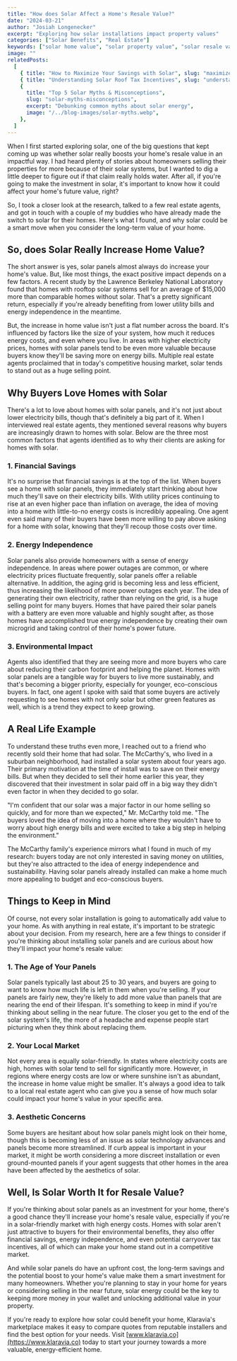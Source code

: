 ```yaml
---
title: "How does Solar Affect a Home's Resale Value?"
date: "2024-03-21"
author: "Josiah Longenecker"
excerpt: "Exploring how solar installations impact property values"
categories: ["Solar Benefits", "Real Estate"]
keywords: ["solar home value", "solar property value", "solar resale value", "solar ROI", "solar investment"]
image: ""
relatedPosts:
  [
    { title: "How to Maximize Your Savings with Solar", slug: "maximize-solar-savings", excerpt: "Optimizing your solar investment", image: "/../blog-images/solar-savings.webp" },
    { title: "Understanding Solar Roof Tax Incentives", slug: "understanding-solar-roof-tax-incentives", excerpt: "Solar tax incentives", image: "/../blog-images/solar-calc.jpg" },
    {
      title: "Top 5 Solar Myths & Misconceptions",
      slug: "solar-myths-misconceptions",
      excerpt: "Debunking common myths about solar energy",
      image: "/../blog-images/solar-myths.webp",
    },
  ]
---
```


When I first started exploring solar, one of the big questions that kept coming up was whether solar really boosts your home's resale value in an impactful way. I had heard plenty of stories about homeowners selling their properties for more because of their solar systems, but I wanted to dig a little deeper to figure out if that claim really holds water. After all, if you're going to make the investment in solar, it's important to know how it could affect your home's future value, right?

So, I took a closer look at the research, talked to a few real estate agents, and got in touch with a couple of my buddies who have already made the switch to solar for their homes. Here's what I found, and why solar could be a smart move when you consider the long-term value of your home.

## So, does Solar Really Increase Home Value?

The short answer is yes, solar panels almost always do increase your home's value. But, like most things, the exact positive impact depends on a few factors. A recent study by the Lawrence Berkeley National Laboratory found that homes with rooftop solar systems sell for an average of $15,000 more than comparable homes without solar. That's a pretty significant return, especially if you're already benefiting from lower utility bills and energy independence in the meantime.

But, the increase in home value isn't just a flat number across the board. It's influenced by factors like the size of your system, how much it reduces energy costs, and even where you live. In areas with higher electricity prices, homes with solar panels tend to be even more valuable because buyers know they'll be saving more on energy bills. Multiple real estate agents proclaimed that in today's competitive housing market, solar tends to stand out as a huge selling point.

## Why Buyers Love Homes with Solar

There's a lot to love about homes with solar panels, and it's not just about lower electricity bills, though that's definitely a big part of it. When I interviewed real estate agents, they mentioned several reasons why buyers are increasingly drawn to homes with solar. Below are the three most common factors that agents identified as to why their clients are asking for homes with solar.

### 1. Financial Savings

It's no surprise that financial savings is at the top of the list. When buyers see a home with solar panels, they immediately start thinking about how much they'll save on their electricity bills. With utility prices continuing to rise at an even higher pace than inflation on average, the idea of moving into a home with little-to-no energy costs is incredibly appealing. One agent even said many of their buyers have been more willing to pay above asking for a home with solar, knowing that they'll recoup those costs over time.

### 2. Energy Independence

Solar panels also provide homeowners with a sense of energy independence. In areas where power outages are common, or where electricity prices fluctuate frequently, solar panels offer a reliable alternative. In addition, the aging grid is becoming less and less efficient, thus increasing the likelihood of more power outages each year. The idea of generating their own electricity, rather than relying on the grid, is a huge selling point for many buyers. Homes that have paired their solar panels with a battery are even more valuable and highly sought after, as those homes have accomplished true energy independence by creating their own microgrid and taking control of their home's power future.

### 3. Environmental Impact

Agents also identified that they are seeing more and more buyers who care about reducing their carbon footprint and helping the planet. Homes with solar panels are a tangible way for buyers to live more sustainably, and that's becoming a bigger priority, especially for younger, eco-conscious buyers. In fact, one agent I spoke with said that some buyers are actively requesting to see homes with not only solar but other green features as well, which is a trend they expect to keep growing.

## A Real Life Example

To understand these truths even more, I reached out to a friend who recently sold their home that had solar. The McCarthy's, who lived in a suburban neighborhood, had installed a solar system about four years ago. Their primary motivation at the time of install was to save on their energy bills. But when they decided to sell their home earlier this year, they discovered that their investment in solar paid off in a big way they didn't even factor in when they decided to go solar.

"I'm confident that our solar was a major factor in our home selling so quickly, and for more than we expected," Mr. McCarthy told me. "The buyers loved the idea of moving into a home where they wouldn't have to worry about high energy bills and were excited to take a big step in helping the environment."

The McCarthy family's experience mirrors what I found in much of my research: buyers today are not only interested in saving money on utilities, but they're also attracted to the idea of energy independence and sustainability. Having solar panels already installed can make a home much more appealing to budget and eco-conscious buyers.

## Things to Keep in Mind

Of course, not every solar installation is going to automatically add value to your home. As with anything in real estate, it's important to be strategic about your decision. From my research, here are a few things to consider if you're thinking about installing solar panels and are curious about how they'll impact your home's resale value:

### 1. The Age of Your Panels

Solar panels typically last about 25 to 30 years, and buyers are going to want to know how much life is left in them when you're selling. If your panels are fairly new, they're likely to add more value than panels that are nearing the end of their lifespan. It's something to keep in mind if you're thinking about selling in the near future. The closer you get to the end of the solar system's life, the more of a headache and expense people start picturing when they think about replacing them.

### 2. Your Local Market

Not every area is equally solar-friendly. In states where electricity costs are high, homes with solar tend to sell for significantly more. However, in regions where energy costs are low or where sunshine isn't as abundant, the increase in home value might be smaller. It's always a good idea to talk to a local real estate agent who can give you a sense of how much solar could impact your home's value in your specific area.

### 3. Aesthetic Concerns

Some buyers are hesitant about how solar panels might look on their home, though this is becoming less of an issue as solar technology advances and panels become more streamlined. If curb appeal is important in your market, it might be worth considering a more discreet installation or even ground-mounted panels if your agent suggests that other homes in the area have been affected by the aesthetics of solar.

## Well, Is Solar Worth It for Resale Value?

If you're thinking about solar panels as an investment for your home, there's a good chance they'll increase your home's resale value, especially if you're in a solar-friendly market with high energy costs. Homes with solar aren't just attractive to buyers for their environmental benefits, they also offer financial savings, energy independence, and even potential carryover tax incentives, all of which can make your home stand out in a competitive market.

And while solar panels do have an upfront cost, the long-term savings and the potential boost to your home's value make them a smart investment for many homeowners. Whether you're planning to stay in your home for years or considering selling in the near future, solar energy could be the key to keeping more money in your wallet and unlocking additional value in your property.

If you're ready to explore how solar could benefit your home, Klaravia's marketplace makes it easy to compare quotes from reputable installers and find the best option for your needs. Visit [www.klaravia.co](https://www.klaravia.co) today to start your journey towards a more valuable, energy-efficient home.

<RelatedPostsWrapper />
